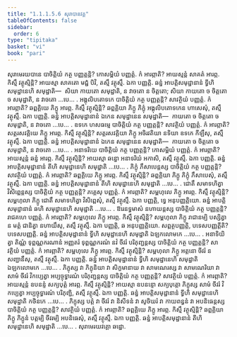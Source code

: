 ```yaml
---
title: "1.1.1.5.6 សុរាបានវគ្គ"
tableOfContents: false
sidebar:
  order: 6
type: "tipitaka"
basket: "vi"
book: "pari"
---
```



<DynamicBreadcrumb />

<Division number="104" book="pari">

<Paragraph number="174" book="pari">
សុរាមេរយបានេ បាចិត្តិយំ កត្ថ បញ្ញត្តន្តិ? កោសម្ពិយំ បញ្ញត្តំ. កំ អារព្ភាតិ? អាយស្មន្តំ សាគតំ អារព្ភ. កិស្មឹ វត្ថុស្មិន្តិ? អាយស្មា សាគតោ មជ្ជំ បិវិ, តស្មឹ វត្ថុស្មឹ. ឯកា បញ្ញត្តិ. ឆន្នំ អាបត្តិសមុដ្ឋានានំ ទ្វីហិ សមុដ្ឋានេហិ សមុដ្ឋាតិ—  សិយា កាយតោ សមុដ្ឋាតិ, ន វាចតោ ន ចិត្តតោ; សិយា កាយតោ ច ចិត្តតោ ច សមុដ្ឋាតិ, ន វាចតោ …បេ… .
</Paragraph>

</Division>
<Division number="105" book="pari">

<Paragraph number="175" book="pari">
អង្គុលិបតោទកេ បាចិត្តិយំ កត្ថ បញ្ញត្តន្តិ? សាវត្ថិយំ បញ្ញត្តំ. កំ អារព្ភាតិ? ឆព្ពគ្គិយេ ភិក្ខូ អារព្ភ. កិស្មឹ វត្ថុស្មិន្តិ? ឆព្ពគ្គិយា ភិក្ខូ ភិក្ខុំ អង្គុលិបតោទកេន ហាសេសុំ, តស្មឹ វត្ថុស្មឹ. ឯកា បញ្ញត្តិ. ឆន្នំ អាបត្តិសមុដ្ឋានានំ ឯកេន សមុដ្ឋានេន សមុដ្ឋាតិ—  កាយតោ ច ចិត្តតោ ច សមុដ្ឋាតិ, ន វាចតោ …បេ… .
</Paragraph>

</Division>
<Division number="106" book="pari">

<Paragraph number="176" book="pari">
ឧទកេ ហសធម្មេ បាចិត្តិយំ កត្ថ បញ្ញត្តន្តិ? សាវត្ថិយំ បញ្ញត្តំ. កំ អារព្ភាតិ? សត្តរសវគ្គិយេ ភិក្ខូ អារព្ភ. កិស្មឹ វត្ថុស្មិន្តិ? សត្តរសវគ្គិយា ភិក្ខូ អចិរវតិយា នទិយា ឧទកេ កីឡឹសុ, តស្មឹ វត្ថុស្មឹ. ឯកា បញ្ញត្តិ. ឆន្នំ អាបត្តិសមុដ្ឋានានំ ឯកេន សមុដ្ឋានេន សមុដ្ឋាតិ—  កាយតោ ច ចិត្តតោ ច សមុដ្ឋាតិ, ន វាចតោ …បេ… .
</Paragraph>

</Division>
<Division number="107" book="pari">

<Paragraph number="177" book="pari">
អនាទរិយេ បាចិត្តិយំ កត្ថ បញ្ញត្តន្តិ? កោសម្ពិយំ បញ្ញត្តំ. កំ អារព្ភាតិ? អាយស្មន្តំ ឆន្នំ អារព្ភ. កិស្មឹ វត្ថុស្មិន្តិ? អាយស្មា ឆន្នោ អនាទរិយំ អកាសិ, តស្មឹ វត្ថុស្មឹ. ឯកា បញ្ញត្តិ. ឆន្នំ អាបត្តិសមុដ្ឋានានំ តីហិ សមុដ្ឋានេហិ សមុដ្ឋាតិ …បេ… .
</Paragraph>

</Division>
<Division number="108" book="pari">

<Paragraph number="178" book="pari">
ភិក្ខុំ ភឹសាបេន្តស្ស បាចិត្តិយំ កត្ថ បញ្ញត្តន្តិ? សាវត្ថិយំ បញ្ញត្តំ. កំ អារព្ភាតិ? ឆព្ពគ្គិយេ ភិក្ខូ អារព្ភ. កិស្មឹ វត្ថុស្មិន្តិ? ឆព្ពគ្គិយា ភិក្ខូ ភិក្ខុំ ភឹសាបេសុំ, តស្មឹ វត្ថុស្មឹ. ឯកា បញ្ញត្តិ. ឆន្នំ អាបត្តិសមុដ្ឋានានំ តីហិ សមុដ្ឋានេហិ សមុដ្ឋាតិ …បេ… .
</Paragraph>

</Division>
<Division number="109" book="pari">

<Paragraph number="179" book="pari">
ជោតឹ សមាទហិត្វា វិសិព្ពេន្តស្ស បាចិត្តិយំ កត្ថ បញ្ញត្តន្តិ? ភគ្គេសុ បញ្ញត្តំ. កំ អារព្ភាតិ? សម្ពហុលេ ភិក្ខូ អារព្ភ. កិស្មឹ វត្ថុស្មិន្តិ? សម្ពហុលា ភិក្ខូ ជោតឹ សមាទហិត្វា វិសិព្ពេសុំ, តស្មឹ វត្ថុស្មឹ. ឯកា បញ្ញត្តិ, ទ្វេ អនុបញ្ញត្តិយោ. ឆន្នំ អាបត្តិសមុដ្ឋានានំ ឆហិ សមុដ្ឋានេហិ សមុដ្ឋាតិ …បេ… .
</Paragraph>

</Division>
<Division number="110" book="pari">

<Paragraph number="180" book="pari">
ឱរេនទ្ធមាសំ នហាយន្តស្ស បាចិត្តិយំ កត្ថ បញ្ញត្តន្តិ? រាជគហេ បញ្ញត្តំ. កំ អារព្ភាតិ? សម្ពហុលេ ភិក្ខូ អារព្ភ. កិស្មឹ វត្ថុស្មិន្តិ? សម្ពហុលា ភិក្ខូ រាជានម្បិ បស្សិត្វា ន មត្តំ ជានិត្វា នហាយឹសុ, តស្មឹ វត្ថុស្មឹ. ឯកា បញ្ញត្តិ, ឆ អនុបញ្ញត្តិយោ. សព្ពត្ថបញ្ញត្តិ, បទេសបញ្ញត្តីតិ? បទេសបញ្ញត្តិ. ឆន្នំ អាបត្តិសមុដ្ឋានានំ ទ្វីហិ សមុដ្ឋានេហិ សមុដ្ឋាតិ ឯឡកលោមកេ …បេ… .
</Paragraph>

</Division>
<Division number="111" book="pari">

<Paragraph number="181" book="pari">
អនាទិយិត្វា តិណ្ណំ ទុព្ពណ្ណករណានំ អញ្ញតរំ ទុព្ពណ្ណករណំ នវំ ចីវរំ បរិភុញ្ជន្តស្ស បាចិត្តិយំ កត្ថ បញ្ញត្តន្តិ? សាវត្ថិយំ បញ្ញត្តំ. កំ អារព្ភាតិ? សម្ពហុលេ ភិក្ខូ អារព្ភ. កិស្មឹ វត្ថុស្មិន្តិ? សម្ពហុលា ភិក្ខូ អត្តនោ ចីវរំ ន សញ្ជានឹសុ, តស្មឹ វត្ថុស្មឹ. ឯកា បញ្ញត្តិ. ឆន្នំ អាបត្តិសមុដ្ឋានានំ ទ្វីហិ សមុដ្ឋានេហិ សមុដ្ឋាតិ ឯឡកលោមកេ …បេ… .
</Paragraph>

</Division>
<Division number="112" book="pari">

<Paragraph number="182" book="pari">
ភិក្ខុស្ស វា ភិក្ខុនិយា វា សិក្ខមានាយ វា សាមណេរស្ស វា សាមណេរិយា វា សាមំ ចីវរំ វិកប្បេត្វា អប្បច្ចុទ្ធារណំ បរិភុញ្ជន្តស្ស បាចិត្តិយំ កត្ថ បញ្ញត្តន្តិ? សាវត្ថិយំ បញ្ញត្តំ. កំ អារព្ភាតិ? អាយស្មន្តំ ឧបនន្ទំ សក្យបុត្តំ អារព្ភ. កិស្មឹ វត្ថុស្មិន្តិ? អាយស្មា ឧបនន្ទោ សក្យបុត្តោ ភិក្ខុស្ស សាមំ ចីវរំ វិកប្បេត្វា អប្បច្ចុទ្ធារណំ បរិភុញ្ជិ, តស្មឹ វត្ថុស្មឹ. ឯកា បញ្ញត្តិ. ឆន្នំ អាបត្តិសមុដ្ឋានានំ ទ្វីហិ សមុដ្ឋានេហិ សមុដ្ឋាតិ កថិនកេ …បេ… .
</Paragraph>

</Division>
<Division number="113" book="pari">

<Paragraph number="183" book="pari">
ភិក្ខុស្ស បត្តំ វា ចីវរំ វា និសីទនំ វា សូចិឃរំ វា កាយពន្ធនំ វា អបនិធេន្តស្ស បាចិត្តិយំ កត្ថ បញ្ញត្តន្តិ? សាវត្ថិយំ បញ្ញត្តំ. កំ អារព្ភាតិ? ឆព្ពគ្គិយេ ភិក្ខូ អារព្ភ. កិស្មឹ វត្ថុស្មិន្តិ? ឆព្ពគ្គិយា ភិក្ខូ ភិក្ខូនំ បត្តម្បិ ចីវរម្បិ អបនិធេសុំ, តស្មឹ វត្ថុស្មឹ. ឯកា បញ្ញត្តិ. ឆន្នំ អាបត្តិសមុដ្ឋានានំ តីហិ សមុដ្ឋានេហិ សមុដ្ឋាតិ …បេ… .

</Paragraph>
</Division>

<Paragraph number="184" type="center" book="pari">
សុរាមេរយវគ្គោ ឆដ្ឋោ.
</Paragraph>